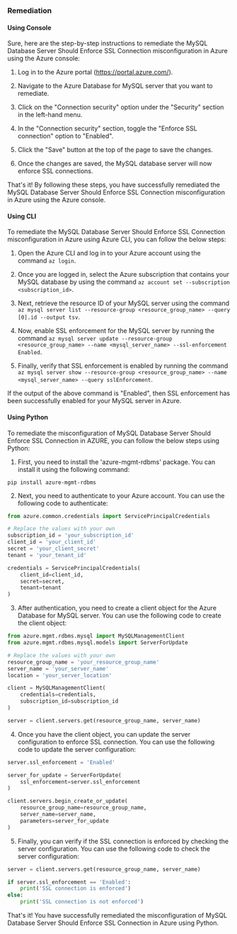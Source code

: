 ### Remediation

#### Using Console

Sure, here are the step-by-step instructions to remediate the MySQL Database Server Should Enforce SSL Connection misconfiguration in Azure using the Azure console:

1. Log in to the Azure portal (https://portal.azure.com/).

2. Navigate to the Azure Database for MySQL server that you want to remediate.

3. Click on the "Connection security" option under the "Security" section in the left-hand menu.

4. In the "Connection security" section, toggle the "Enforce SSL connection" option to "Enabled".

5. Click the "Save" button at the top of the page to save the changes.

6. Once the changes are saved, the MySQL database server will now enforce SSL connections.

That's it! By following these steps, you have successfully remediated the MySQL Database Server Should Enforce SSL Connection misconfiguration in Azure using the Azure console.

#### Using CLI

To remediate the MySQL Database Server Should Enforce SSL Connection misconfiguration in Azure using Azure CLI, you can follow the below steps:

1. Open the Azure CLI and log in to your Azure account using the command `az login`.

2. Once you are logged in, select the Azure subscription that contains your MySQL database by using the command `az account set --subscription <subscription_id>`.

3. Next, retrieve the resource ID of your MySQL server using the command `az mysql server list --resource-group <resource_group_name> --query [0].id --output tsv`.

4. Now, enable SSL enforcement for the MySQL server by running the command `az mysql server update --resource-group <resource_group_name> --name <mysql_server_name> --ssl-enforcement Enabled`.

5. Finally, verify that SSL enforcement is enabled by running the command `az mysql server show --resource-group <resource_group_name> --name <mysql_server_name> --query sslEnforcement`.

If the output of the above command is "Enabled", then SSL enforcement has been successfully enabled for your MySQL server in Azure.

#### Using Python

To remediate the misconfiguration of MySQL Database Server Should Enforce SSL Connection in AZURE, you can follow the below steps using Python:

1. First, you need to install the 'azure-mgmt-rdbms' package. You can install it using the following command:

```
pip install azure-mgmt-rdbms
```

2. Next, you need to authenticate to your Azure account. You can use the following code to authenticate:

```python
from azure.common.credentials import ServicePrincipalCredentials

# Replace the values with your own
subscription_id = 'your_subscription_id'
client_id = 'your_client_id'
secret = 'your_client_secret'
tenant = 'your_tenant_id'

credentials = ServicePrincipalCredentials(
    client_id=client_id,
    secret=secret,
    tenant=tenant
)
```

3. After authentication, you need to create a client object for the Azure Database for MySQL server. You can use the following code to create the client object:

```python
from azure.mgmt.rdbms.mysql import MySQLManagementClient
from azure.mgmt.rdbms.mysql.models import ServerForUpdate

# Replace the values with your own
resource_group_name = 'your_resource_group_name'
server_name = 'your_server_name'
location = 'your_server_location'

client = MySQLManagementClient(
    credentials=credentials,
    subscription_id=subscription_id
)

server = client.servers.get(resource_group_name, server_name)
```

4. Once you have the client object, you can update the server configuration to enforce SSL connection. You can use the following code to update the server configuration:

```python
server.ssl_enforcement = 'Enabled'

server_for_update = ServerForUpdate(
    ssl_enforcement=server.ssl_enforcement
)

client.servers.begin_create_or_update(
    resource_group_name=resource_group_name,
    server_name=server_name,
    parameters=server_for_update
)
```

5. Finally, you can verify if the SSL connection is enforced by checking the server configuration. You can use the following code to check the server configuration:

```python
server = client.servers.get(resource_group_name, server_name)

if server.ssl_enforcement == 'Enabled':
    print('SSL connection is enforced')
else:
    print('SSL connection is not enforced')
```

That's it! You have successfully remediated the misconfiguration of MySQL Database Server Should Enforce SSL Connection in Azure using Python.

